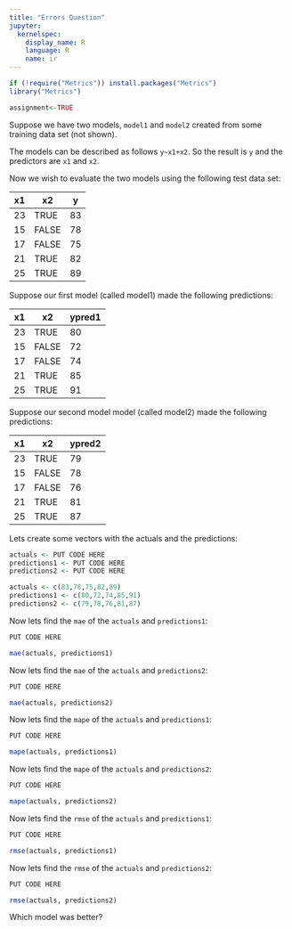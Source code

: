 ```yaml
---
title: "Errors Question"
jupyter:
  kernelspec:
    display_name: R
    language: R
    name: ir
---
```


```r
if (!require("Metrics")) install.packages("Metrics")
library("Metrics")
```

```r
assignment<-TRUE
```

Suppose we have two models, `model1` and `model2` created from some training data set (not shown).

The models can be described as follows `y~x1+x2`. So the result is `y` and the predictors are `x1` and `x2`.

Now we wish to evaluate the two models using the following test data set:

| x1    |  x2    | y    | 
|-------|--------|------|
| 23    | TRUE  | 83   | 
| 15    | FALSE | 78   | 
| 17    | FALSE | 75   |
| 21    | TRUE | 82   |
| 25    | TRUE | 89   |


Suppose our first model (called model1) made the following predictions:

| x1    |  x2    | ypred1 | 
|-------|--------|------|
| 23    | TRUE  | 80   | 
| 15    | FALSE | 72   | 
| 17    | FALSE | 74   |
| 21    | TRUE | 85   |
| 25    | TRUE | 91   |


Suppose our second model model (called model2) made the following predictions:

| x1    |  x2    | ypred2 | 
|-------|--------|------|
| 23    | TRUE  | 79   | 
| 15    | FALSE | 78   | 
| 17    | FALSE | 76   |
| 21    | TRUE | 81   |
| 25    | TRUE | 87   |

Lets create some vectors with the actuals and the predictions: 

```r
actuals <- PUT CODE HERE
predictions1 <- PUT CODE HERE 
predictions2 <- PUT CODE HERE 
```
```r
actuals <- c(83,78,75,82,89)
predictions1 <- c(80,72,74,85,91)
predictions2 <- c(79,78,76,81,87)
```

Now lets find the `mae` of the `actuals` and `predictions1`:

```r
PUT CODE HERE
```
```r
mae(actuals, predictions1)
```

Now lets find the `mae` of the `actuals` and `predictions2`:
```r
PUT CODE HERE
```
```r
mae(actuals, predictions2)
```

Now lets find the `mape` of the `actuals` and `predictions1`:
```r
PUT CODE HERE
```
```r
mape(actuals, predictions1)
```

Now lets find the `mape` of the `actuals` and `predictions2`:
```r
PUT CODE HERE
```
```r
mape(actuals, predictions2)
```

Now lets find the `rmse` of the `actuals` and `predictions1`:
```r
PUT CODE HERE
```
```r
rmse(actuals, predictions1)
```

Now lets find the `rmse` of the `actuals` and `predictions2`:
```r
PUT CODE HERE
```
```r
rmse(actuals, predictions2)
```

Which model was better?
